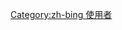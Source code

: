 {{User language-4|zh-bing|这怪用户的'''[[:Category:Zh-bing 使用者|并州土话]]'''说得'''[[:Category:Zh-bing-4 使用者|不赖]]'''。|并州土话|13|9}}<noinclude>[[Category:zh-bing 使用者]]</noinclude>